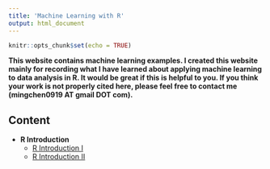 ```yaml
---
title: 'Machine Learning with R'
output: html_document
---
```


```r
knitr::opts_chunk$set(echo = TRUE)
```



<p><b>This website contains machine learning examples. I created this website mainly for recording what I have learned about applying machine learning to data analysis in R. It would be great if this is helpful to you. If you think your work is not properly cited here, please feel free to contact me (mingchen0919 AT gmail DOT com).</b><p>

## Content

* **R Introduction**
    * [R Introduction I](https://github.com/MingChen0919/machine-learning-with-r/R-Intro-I.Rmd)
    * [R Introduction II](https://github.com/MingChen0919/machine-learning-with-r/R-Intro-II.Rmd)